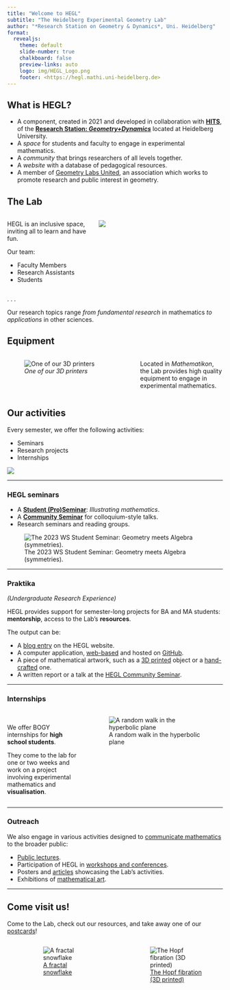 ```yaml
---
title: "Welcome to HEGL"
subtitle: "The Heidelberg Experimental Geometry Lab"
author: "*Research Station on Geometry & Dynamics*, Uni. Heidelberg"
format:
  revealjs:
    theme: default
    slide-number: true
    chalkboard: false
    preview-links: auto
    logo: img/HEGL_Logo.png
    footer: <https://hegl.mathi.uni-heidelberg.de>
---
```


## What is HEGL?

- A component, created in 2021 and developed in collaboration with [**HITS**](https://www.h-its.org), of the [**Research Station: *Geometry+Dynamics***](https://www.mathi.uni-heidelberg.de/~geodyn/) located at Heidelberg University.
- A *space* for students and faculty to engage in experimental mathematics.
- A *community* that brings researchers of all levels together.
- A *website* with a database of pedagogical resources.
- A member of [Geometry Labs United](https://geometrylabs.net), an association which works to promote research and public interest in geometry.

## The Lab

:::: {.columns}

::: {.column width="40%"}
HEGL is an inclusive space, inviting all to learn and have fun.

Our team:

- Faculty Members
- Research Assistants
- Students
:::

::: {.column width="60%"}
![](img/TheLab.png)
:::

::::

. . .

Our research topics range *from fundamental research* in mathematics *to applications* in other sciences.

## Equipment

:::: {.columns}

::: {.column width="60%"}
![*One of our 3D printers*](img/3DPrinter.png)
:::

::: {.column width="40%"}
Located in *Mathematikon*, the Lab provides high quality equipment to engage in experimental mathematics.
:::

::::

## Our activities

Every semester, we offer the following activities:

- Seminars
- Research projects
- Internships

![](img/HEGL2023.png)

---

### HEGL seminars

- A [**Student (Pro)Seminar**](https://hegl.mathi.uni-heidelberg.de/seminars/hegl-proseminar/): *Illustrating mathematics*.
- A [**Community Seminar**](https://hegl.mathi.uni-heidelberg.de/seminars/hegl-community-seminar/) for colloquium-style talks.
- Research seminars and reading groups.

![The 2023 WS Student Seminar: Geometry meets Algebra (symmetries).](img/IM_WS2023.png)

---

### Praktika 
*(Undergraduate Research Experience)*

HEGL provides support for semester-long projects for BA and MA students: **mentorship**, access to the Lab's **resources**.

The output can be:

::: {.incremental}
- A [blog entry](https://hegl.mathi.uni-heidelberg.de/blog/) on the HEGL website.
- A computer application, [web-based](https://hegl.mathi.uni-heidelberg.de/galleries/online-apps/) and hosted on [GitHub](https://github.com/hegl-lab).
- A piece of mathematical artwork, such as a [3D printed](https://hegl.mathi.uni-heidelberg.de/galleries/3d-printed-models/) object or a [hand-crafted](https://hegl.mathi.uni-heidelberg.de/galleries/gallery/) one.
- A written report or a talk at the [HEGL Community Seminar](https://hegl.mathi.uni-heidelberg.de/seminars/hegl-community-seminar/).
:::

---

### Internships

:::: {.columns}

::: {.column width="40%"}
<br> We offer BOGY internships for **high school students**.

They come to the lab for one or two weeks and work on a project involving experimental mathematics and **visualisation**.
:::

::: {.column width=50%"}
![A random walk in the hyperbolic plane](img/Random_walk.png)
:::

::::

---

### Outreach

We also engage in various activities designed to [communicate mathematics](https://hegl.mathi.uni-heidelberg.de/outreach/) to the broader public:

::: {.incremental}
- [Public lectures](https://www.mathi.uni-heidelberg.de/~geodyn/Outreach/Public_Lectures.html).
- Participation of HEGL in [workshops and conferences](https://ms-math-computer.science/projects/dmv_math_art_23.html).
- Posters and [articles](https://structures.uni-heidelberg.de/news/STRUCTURES_Newsletter_2022_Apr.pdf) showcasing the Lab's activities.
- Exhibitions of [mathematical art](https://hegl.mathi.uni-heidelberg.de/galleries/gallery/).
:::

---

## Come visit us!

 Come to the Lab, check out our resources, and take away one of our [postcards](https://hegl.mathi.uni-heidelberg.de/galleries/postcards/)!

:::: {.columns}

::: {.column width="5%"}

:::

::: {.column width="42%"}
![ [A fractal snowflake](https://hegl.mathi.uni-heidelberg.de/wp-content/uploads/2023/02/Fractal_Snowflake.pdf) ](img/Snowflake.png)
:::

::: {.column width="3%"}

:::

:::{.column width="45.5%"}
![ [The Hopf fibration (3D printed)](https://hegl.mathi.uni-heidelberg.de/galleries/3d-printed-models/) ](img/Hopf.png)
:::

::::
